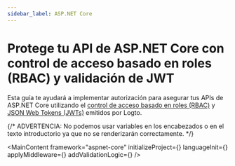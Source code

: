 ```yaml
---
sidebar_label: ASP.NET Core
---
```




# Protege tu API de ASP.NET Core con control de acceso basado en roles (RBAC) y validación de JWT

Esta guía te ayudará a implementar autorización para asegurar tus APIs de ASP.NET Core utilizando el [control de acceso basado en roles (RBAC)](/authorization/role-based-access-control) y [JSON Web Tokens (JWTs)](https://auth.wiki/jwt) emitidos por Logto.

{/* ADVERTENCIA: No podemos usar variables en los encabezados o en el texto introductorio ya que no se renderizarán correctamente. */}

<MainContent
  framework="aspnet-core"
  initializeProject={<InitProject />}
  languageInit={<Init />}
  applyMiddleware={<ApplyMiddleware />}
  addValidationLogic={<AddValidationLogic />}
/>
